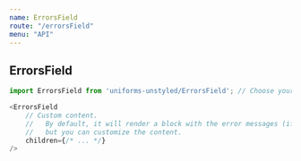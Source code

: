 ```yaml
---
name: ErrorsField
route: "/errorsField"
menu: "API"
---
```

## ErrorsField

```js
import ErrorsField from 'uniforms-unstyled/ErrorsField'; // Choose your theme package.

<ErrorsField
    // Custom content.
    //   By default, it will render a block with the error messages (if any),
    //   but you can customize the content.
    children={/* ... */}
/>
```
